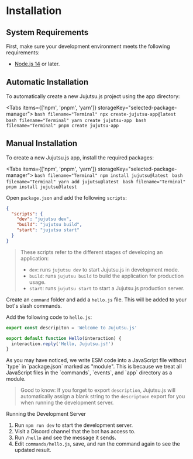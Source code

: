 
# Installation

## System Requirements

First, make sure your development environment meets the following requirements:

- [Node.js 14](https://nodejs.org/) or later.

## Automatic Installation

To automatically create a new Jujutsu.js project using the app directory:

<Tabs items={['npm', 'pnpm', 'yarn']} storageKey="selected-package-manager">
  <Tab>```bash filename="Terminal" npx create-jujutsu-app@latest ```</Tab>
  <Tab>```bash filename="Terminal" yarn create jujutsu-app ```</Tab>
  <Tab>```bash filename="Terminal" pnpm create jujutsu-app ```</Tab>
</Tabs>

## Manual Installation

To create a new Jujutsu.js app, install the required packages:

<Tabs items={['npm', 'pnpm', 'yarn']} storageKey="selected-package-manager">
  <Tab>```bash filename="Terminal" npm install jujutsu@latest ```</Tab>
  <Tab>```bash filename="Terminal" yarn add jujutsu@latest ```</Tab>
  <Tab>```bash filename="Terminal" pnpm install jujutsu@latest ```</Tab>
</Tabs>

Open `package.json` and add the following `scripts`:

```json filename="package.json"
{
  "scripts": {
    "dev": "jujutsu dev",
    "build": "jujutsu build",
    "start": "jujutsu start"
  }
}
```

> These scripts refer to the different stages of developing an application:
>
> - `dev`: runs `jujutsu dev` to start Jujutsu.js in development mode.
> - `build`: runs `jujutsu build` to build the application for production usage.
> - `start`: runs `jujutsu start` to start a Jujutsu.js production server.

Create an `command` folder and add a `hello.js` file. This will be added to your bot's slash commands.

Add the following code to `hello.js`:

```js filename="commands/hello.js"
export const descripiton = 'Welcome to Jujutsu.js'

export default function Hello(interaction) {
  interaction.reply('Hello, Jujutsu.js!')
}
```

<Callout type="info">
  As you may have noticed, we write ESM code into a JavaScript file without
  `type` in `package.json` marked as "module". This is because we treat all
  JavaScript files in the `commands`, `events`, and `app` directory as a module.
</Callout>

> Good to know: If you forget to export `description`, Jujutsu.js will automatically assign a blank string to the `descriptuon` export for you when running the development server.

Running the Development Server

1. Run `npm run dev` to start the development server.
2. Visit a Discord channel that the bot has access to.
3. Run `/hello` and see the message it sends.
4. Edit `commands/hello.js`, save, and run the command again to see the updated result.
